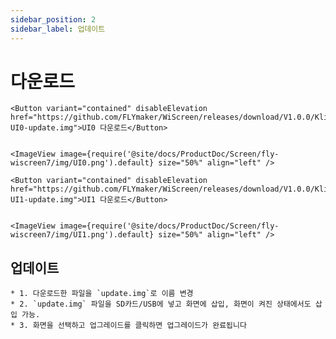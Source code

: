 ```yaml
---
sidebar_position: 2
sidebar_label: 업데이트
---
```





# 다운로드
    <Button variant="contained" disableElevation href="https://github.com/FLYmaker/WiScreen/releases/download/V1.0.0/Klipper-UI0-update.img">UI0 다운로드</Button>
    

    <ImageView image={require('@site/docs/ProductDoc/Screen/fly-wiscreen7/img/UI0.png').default} size="50%" align="left" />

    <Button variant="contained" disableElevation href="https://github.com/FLYmaker/WiScreen/releases/download/V1.0.0/Klipper-UI1-update.img">UI1 다운로드</Button>
   

    <ImageView image={require('@site/docs/ProductDoc/Screen/fly-wiscreen7/img/UI1.png').default} size="50%" align="left" />

##   업데이트
    * 1. 다운로드한 파일을 `update.img`로 이름 변경
    * 2. `update.img` 파일을 SD카드/USB에 넣고 화면에 삽입, 화면이 켜진 상태에서도 삽입 가능.
    * 3. 화면을 선택하고 업그레이드를 클릭하면 업그레이드가 완료됩니다

